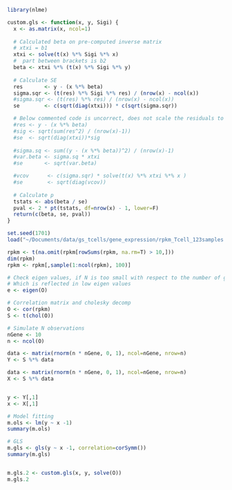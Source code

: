 ```r
library(nlme)

custom.gls <- function(x, y, Sigi) {
  x <- as.matrix(x, ncol=1)
  
  # Calculated beta on pre-computed inverse matrix
  # xtxi = b1
  xtxi <- solve(t(x) %*% Sigi %*% x)
  #  part between brackets is b2
  beta <- xtxi %*% (t(x) %*% Sigi %*% y)
  
  # Calculate SE
  res       <- y - (x %*% beta)
  sigma.sqr <- (t(res) %*% Sigi %*% res) / (nrow(x) - ncol(x))
  #sigma.sqr <- (t(res) %*% res) / (nrow(x) - ncol(x))
  se        <- c(sqrt(diag(xtxi))) * c(sqrt(sigma.sqr))

  # Below commented code is uncorrect, does not scale the residuals to the correlation matrix
  #res <- y - (x %*% beta)
  #sig <- sqrt(sum(res^2) / (nrow(x)-1))
  #se  <- sqrt(diag(xtxi))*sig
  
  #sigma.sq <- sum((y - (x %*% beta))^2) / (nrow(x)-1)
  #var.beta <- sigma.sq * xtxi
  #se       <- sqrt(var.beta)

  #vcov      <- c(sigma.sqr) * solve(t(x) %*% xtxi %*% x )
  #se        <- sqrt(diag(vcov))
  
  # Calculate p
  tstats <- abs(beta / se)
  pval <- 2 * pt(tstats, df=nrow(x) - 1, lower=F)
  return(c(beta, se, pval))
}

set.seed(1701)
load("~/Documents/data/gs_tcells/gene_expression/rpkm_Tcell_123samples.Rdata")

rpkm <- t(na.omit(rpkm[rowSums(rpkm, na.rm=T) > 10,]))
dim(rpkm)
rpkm <- rpkm[,sample(1:ncol(rpkm), 100)]

# Check eigen values, if N is too small with respect to the number of genes, you get the issues with singularity
# Which is reflected in low eigen values
e <- eigen(O)
```


```r
# Correlation matrix and cholesky decomp
O <- cor(rpkm)
S <- t(chol(O))

# Simulate N observations
nGene <- 10
n <- ncol(O)

data <- matrix(rnorm(n * nGene, 0, 1), ncol=nGene, nrow=n)
Y <- S %*% data

data <- matrix(rnorm(n * nGene, 0, 1), ncol=nGene, nrow=n)
X <- S %*% data


y <- Y[,1]
x <- X[,1]

# Model fitting
m.ols <- lm(y ~ x -1)
summary(m.ols)

# GLS
m.gls <- gls(y ~ x -1, correlation=corSymm())
summary(m.gls)


m.gls.2 <- custom.gls(x, y, solve(O))
m.gls.2
```

